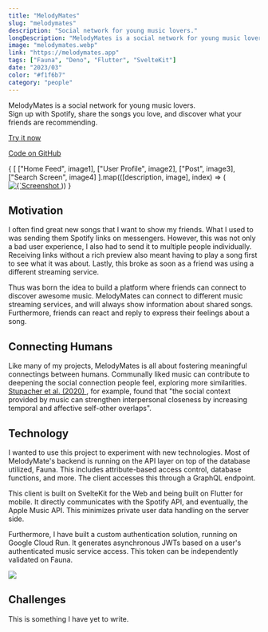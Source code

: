 ```yaml
---
title: "MelodyMates"
slug: "melodymates"
description: "Social network for young music lovers."
longDescription: "MelodyMates is a social network for young music lovers.\nSign up with Spotify, share the songs you love, and discover what your friends are recommending."
image: "melodymates.webp"
link: "https://melodymates.app"
tags: ["Fauna", "Deno", "Flutter", "SvelteKit"]
date: "2023/03"
color: "#f1f6b7"
category: "people"
---
```



<p>
	MelodyMates is a social network for young music lovers. <br/>
	Sign up with Spotify, share the songs you love, and discover what your friends are recommending.
</p>
<div class="flex flex-wrap gap-2 pb-2 pt-4">
	<a
		href="https://melodymates.app"
		target="_blank"
		class="elevated-card-hoverable elevated-1 group inline-block h-8 w-fit">
		<div class="flex h-full w-full items-center justify-center border-b-2 border-l-4 border-r-2 border-t-4 border-black px-12">
			<p class="decoration-[0.125rem] underline-offset-[0.3rem] group-hover:underline">
				Try it now
			</p>
		</div>
	</a>
	<a
		href="https://github.com/koenidv/melodymates"
		target="_blank"
		class="elevated-card-hoverable elevated-1 group inline-block h-8 w-fit">
		<div class="flex h-full w-full items-center justify-center border-b-2 border-l-4 border-r-2 border-t-4 border-black px-12">
			<p class="decoration-[0.125rem] underline-offset-[0.3rem] group-hover:underline">
				Code on GitHub
			</p>
		</div>
	</a>
</div>
<div class="imagecarousel flex flex-row gap-2 overflow-x-scroll rounded">
  {
    [
      ["Home Feed", image1],
      ["User Profile", image2],
      ["Post", image3],
      ["Search Screen", image4]
    ].map(([description, image], index) => (
      <a
        target="_blank"
        class="transition-all duration-200 hover:saturate-100 lg:saturate-0"
        href={`/images/melodymates/${index + 1}.png`}>
        <Image
          src={image}
          alt={`Screenshot from MelodyMates; ${description}`}
					widths={[200, 400, 800]}
					sizes={"(max-width: 1000px) 200px, (max-width: 2000px) 400px, 800px"}
          loading="lazy"
          class="max-h-[40vh] min-w-[7.5rem] rounded w-min"
        />
      </a>
    ))
  }
</div>
<h2 class="pt-4 font-poppins text-3xl">Motivation</h2>
<p>
	I often find great new songs that I want to show my friends. What I used to was sending them
	Spotify links on messengers. However, this was not only a bad user experience, I also had to send
	it to multiple people individually. Receiving links without a rich preview also meant having to
	play a song first to see what it was about. Lastly, this broke as soon as a friend was using a
	different streaming service.
</p>
<p>
	Thus was born the idea to build a platform where friends can connect to discover awesome music.
	MelodyMates can connect to different music streaming services, and will always show information
	about shared songs. Furthermore, friends can react and reply to express their feelings about a
	song.
</p>
<h2 class="pt-4 font-poppins text-3xl">Connecting Humans</h2>
<p>
	Like many of my projects, MelodyMates is all about fostering meaningful connectings between
	humans. Communally liked music can contribute to deepening the social connection people feel,
	exploring more similarities.
	<a
		class="bg-[#e8e7ed] decoration-[0.125rem] underline-offset-[0.3rem] hover:underline"
		href="https://www.semanticscholar.org/paper/Cultural-Familiarity-and-Individual-Musical-Taste-Stupacher-Witek/77fdaab24703432b2891f1fb8db30fa34830f690">
		Stupacher et al. (2020)
	</a>
	, for example, found that "the social context provided by music can strengthen interpersonal closeness
	by increasing temporal and affective self-other overlaps".
</p>
<h2 class="pt-4 font-poppins text-3xl">Technology</h2>
<p>
	I wanted to use this project to experiment with new technologies. Most of MelodyMate's backend is
	running on the API layer on top of the database utilized, Fauna. This includes attribute-based
	access control, database functions, and more. The client accesses this through a GraphQL endpoint.
</p>
<p>
	This client is built on SvelteKit for the Web and being built on Flutter for mobile. It directly
	communicates with the Spotify API, and eventually, the Apple Music API. This minimizes private
	user data handling on the server side.
</p>
<p>
	Furthermore, I have built a custom authentication solution, running on Google Cloud Run. It
	generates asynchronous JWTs based on a user's authenticated music service access. This token can
	be independently validated on Fauna.
</p>
<div class="flex flex-row gap-2 overflow-x-scroll">
	<a
		target="_blank"
		class="transition-all duration-200 hover:saturate-100 lg:saturate-0"
		href="https://user-images.githubusercontent.com/32238636/234679138-054267b9-162f-4359-8f8a-b34eb024165d.png">
		<img
			class="max-h-[40vh] rounded"
			src="https://user-images.githubusercontent.com/32238636/234679138-054267b9-162f-4359-8f8a-b34eb024165d.png"
		/>
	</a>
</div>
<h2 class="pt-4 font-poppins text-3xl">Challenges</h2>
<p>This is something I have yet to write.</p>
